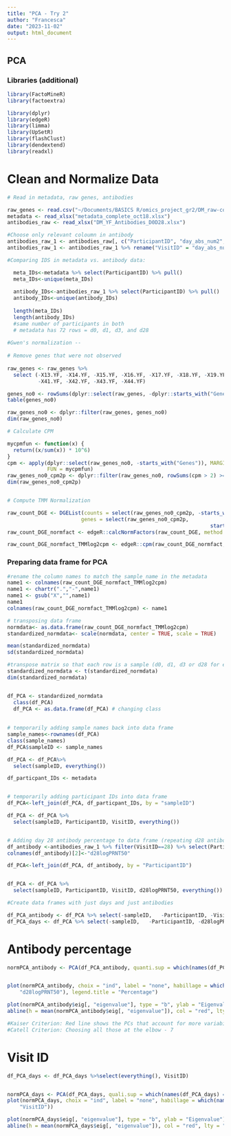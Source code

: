 ```yaml
---
title: "PCA - Try 2"
author: "Francesca"
date: "2023-11-02"
output: html_document
---
```



## PCA


### Libraries (additional)
```r
library(FactoMineR)
library(factoextra)

library(dplyr)
library(edgeR)
library(limma)
library(UpSetR)
library(flashClust)
library(dendextend)
library(readxl)
```


# Clean and Normalize Data

```r
# Read in metadata, raw genes, antibodies 

raw_genes <- read.csv("~/Documents/BASICS R/omics_project_gr2/DM_raw-counts_transposed(1).csv")
metadata <- read_xlsx("metadata_complete_oct18.xlsx")
antibodies_raw <- read_xlsx("DM_YF_Antibodies_D0D28.xlsx")

#Choose only relevant coloumn in antibody
antibodies_raw_1 <- antibodies_raw[, c("ParticipantID", "day_abs_num2", "PRNT50", "logPRNT50")]
antibodies_raw_1 <- antibodies_raw_1 %>% rename("VisitID" = "day_abs_num2") %>% arrange(VisitID)

#Comparing IDS in metadata vs. antibody data:

  meta_IDs<-metadata %>% select(ParticipantID) %>% pull()
  meta_IDs<-unique(meta_IDs)
 
  antibody_IDs<-antibodies_raw_1 %>% select(ParticipantID) %>% pull()
  antibody_IDs<-unique(antibody_IDs)
 
  length(meta_IDs)
  length(antibody_IDs)
  #same number of participants in both 
  # metadata has 72 rows = d0, d1, d3, and d28
  
#Gwen's normalization -- 
  
# Remove genes that were not observed
  
raw_genes <- raw_genes %>% 
  select (-X13.YF, -X14.YF, -X15.YF, -X16.YF, -X17.YF, -X18.YF, -X19.YF, -X20.YF,
          -X41.YF, -X42.YF, -X43.YF, -X44.YF)

genes_no0 <- rowSums(dplyr::select(raw_genes, -dplyr::starts_with("Genes"))) > 0
table(genes_no0)

raw_genes_no0 <- dplyr::filter(raw_genes, genes_no0)
dim(raw_genes_no0)

# Calculate CPM

mycpmfun <- function(x) {
  return((x/sum(x)) * 10^6)
}
cpm <- apply(dplyr::select(raw_genes_no0, -starts_with("Genes")), MARGIN = 2,
             FUN = mycpmfun)
raw_genes_no0_cpm2p <- dplyr::filter(raw_genes_no0, rowSums(cpm > 2) >= 5)
dim(raw_genes_no0_cpm2p)


# Compute TMM Normalization

raw_count_DGE <- DGEList(counts = select(raw_genes_no0_cpm2p, -starts_with("Genes")),
                        genes = select(raw_genes_no0_cpm2p,
                                                                  starts_with("Genes")))
raw_count_DGE_normfact <- edgeR::calcNormFactors(raw_count_DGE, method = "TMM")

raw_count_DGE_normfact_TMMlog2cpm <- edgeR::cpm(raw_count_DGE_normfact, log = TRUE)

```


### Preparing data frame for PCA
```r

#rename the column names to match the sample name in the metadata
name1 <- colnames(raw_count_DGE_normfact_TMMlog2cpm)
name1 <- chartr(".","-",name1)
name1 <- gsub("X","",name1)
name1
colnames(raw_count_DGE_normfact_TMMlog2cpm) <- name1

# transposing data frame
normdata<- as.data.frame(raw_count_DGE_normfact_TMMlog2cpm)
standardized_normdata<- scale(normdata, center = TRUE, scale = TRUE)

mean(standardized_normdata)
sd(standardized_normdata)

#transpose matrix so that each row is a sample (d0, d1, d3 or d28 for each patient) and each column represent a variable (gene expression and antibody titers)
standardized_normdata <- t(standardized_normdata)
dim(standardized_normdata)


df_PCA <- standardized_normdata
  class(df_PCA)
  df_PCA <- as.data.frame(df_PCA) # changing class
  
  
# temporarily adding sample names back into data frame
sample_names<-rownames(df_PCA)
class(sample_names)
df_PCA$sampleID <- sample_names

df_PCA <- df_PCA%>%
  select(sampleID, everything())

df_particpant_IDs <- metadata


# temporarily adding participant IDs into data frame
df_PCA<-left_join(df_PCA, df_particpant_IDs, by = "sampleID")

df_PCA <- df_PCA %>%
  select(sampleID, ParticipantID, VisitID, everything())


# Adding day 28 antibody percentage to data frame (repeating d28 antibody values for all 4 observations of 1 participant)
df_antibody <-antibodies_raw_1 %>% filter(VisitID==28) %>% select(ParticipantID, logPRNT50)
colnames(df_antibody)[2]<-"d28logPRNT50"

df_PCA<-left_join(df_PCA, df_antibody, by = "ParticipantID")


df_PCA <- df_PCA %>%
  select(sampleID, ParticipantID, VisitID, d28logPRNT50, everything())

#Create data frames with just days and just antibodies 

df_PCA_antibody <- df_PCA %>% select(-sampleID,   -ParticipantID, -VisitID)
df_PCA_days <- df_PCA %>% select(-sampleID,   -ParticipantID, -d28logPRNT50)

```

# Antibody percentage
```r
normPCA_antibody <- PCA(df_PCA_antibody, quanti.sup = which(names(df_PCA_antibody) == "d28logPRNT50"))


plot(normPCA_antibody, choix = "ind", label = "none", habillage = which(names(df_PCA_antibody) ==
    "d28logPRNT50"), legend.title = "Percentage")

plot(normPCA_antibody$eig[, "eigenvalue"], type = "b", ylab = "Eigenvalue")
abline(h = mean(normPCA_antibody$eig[, "eigenvalue"]), col = "red", lty = "dotted", lwd = 2) 

#Kaiser Criterion: Red line shows the PCs that account for more variability than others - showing the first 8 are important in our analysis 
#Catell Criterion: Choosing all those at the elbow - 7
```

# Visit ID 

```r
df_PCA_days <- df_PCA_days %>%select(everything(), VisitID)


normPCA_days <- PCA(df_PCA_days, quali.sup = which(names(df_PCA_days) == "VisitID"))
plot(normPCA_days, choix = "ind", label = "none", habillage = which(names(df_PCA_days) ==
    "VisitID"))

plot(normPCA_days$eig[, "eigenvalue"], type = "b", ylab = "Eigenvalue")
abline(h = mean(normPCA_days$eig[, "eigenvalue"]), col = "red", lty = "dotted", lwd = 2) 
```
